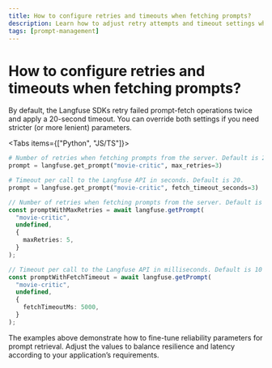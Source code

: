 ```yaml
---
title: How to configure retries and timeouts when fetching prompts?
description: Learn how to adjust retry attempts and timeout settings when fetching prompts using the Langfuse Python and JavaScript/TypeScript SDKs.
tags: [prompt-management]
---
```


# How to configure retries and timeouts when fetching prompts?

By default, the Langfuse SDKs retry failed prompt-fetch operations twice and apply a 20-second timeout. You can override both settings if you need stricter (or more lenient) parameters.

<Tabs items={["Python", "JS/TS"]}>
<Tab>

```python
# Number of retries when fetching prompts from the server. Default is 2.
prompt = langfuse.get_prompt("movie-critic", max_retries=3)

# Timeout per call to the Langfuse API in seconds. Default is 20.
prompt = langfuse.get_prompt("movie-critic", fetch_timeout_seconds=3)
```

</Tab>

<Tab>

```ts
// Number of retries when fetching prompts from the server. Default is 2.
const promptWithMaxRetries = await langfuse.getPrompt(
  "movie-critic",
  undefined,
  {
    maxRetries: 5,
  }
);

// Timeout per call to the Langfuse API in milliseconds. Default is 10 seconds.
const promptWithFetchTimeout = await langfuse.getPrompt(
  "movie-critic",
  undefined,
  {
    fetchTimeoutMs: 5000,
  }
);
```

</Tab>

</Tabs>

The examples above demonstrate how to fine-tune reliability parameters for prompt retrieval. Adjust the values to balance resilience and latency according to your application’s requirements. 
